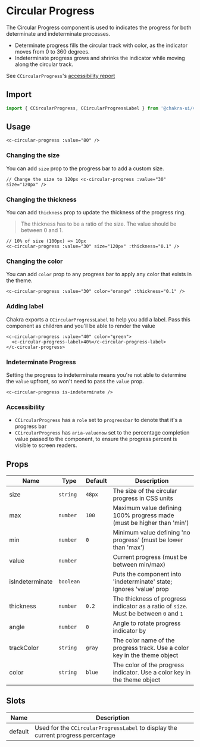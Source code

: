 
<SEO
  title="Circular Progress"
  description="Circular Progress is used to indicates the progress for determinate and indeterminate processes."
/>

# Circular Progress

The Circular Progress component is used to indicates the progress for both determinate and indeterminate processes.

- Determinate progress fills the circular track with color, as the indicator
  moves from 0 to 360 degrees.
- Indeterminate progress grows and shrinks the indicator while moving along the
  circular track.

See `CCircularProgress`'s <a target="_blank" href="https://github.com/chakra-ui/chakra-ui-vue/blob/master/packages/chakra-ui-core/src/CCircularProgress/accessibility.md">accessibility report</a>

<carbon-ad />

## Import

```js
import { CCircularProgress, CCircularProgressLabel } from '@chakra-ui/vue'
```

## Usage

```vue live=true
<c-circular-progress :value="80" />
```

### Changing the size

You can add `size` prop to the progress bar to add a custom size.

```vue live=true
// Change the size to 120px <c-circular-progress :value="30" size="120px" />
```

### Changing the thickness

You can add `thickness` prop to update the thickness of the progress ring.

> The thickness has to be a ratio of the size. The value should be between 0 and 1.

```vue live=true
// 10% of size (100px) => 10px
<c-circular-progress :value="30" size="120px" :thickness="0.1" />
```

### Changing the color

You can add `color` prop to any progress bar to apply any color that exists in
the theme.

```vue live=true
<c-circular-progress :value="30" color="orange" :thickness="0.1" />
```

### Adding label

Chakra exports a `CCircularProgressLabel` to help you add a label. Pass this
component as children and you'll be able to render the value

```vue live=true
<c-circular-progress :value="40" color="green">
  <c-circular-progress-label>40%</c-circular-progress-label>
</c-circular-progress>
```

### Indeterminate Progress

Setting the progress to indeterminate means you're not able to determine the
`value` upfront, so won't need to pass the `value` prop.

```vue live=true
<c-circular-progress is-indeterminate />
```

### Accessibility

- `CCircularProgress` has a `role` set to `progressbar` to denote that it's a progress bar
- `CCircularProgress` has `aria-valuenow` set to the percentage completion value passed to
  the component, to ensure the progress percent is visible to screen readers.

## Props

| Name            | Type      | Default | Description                                                                           |
| --------------- | --------- | ------- | ------------------------------------------------------------------------------------- |
| size            | `string`  | `48px`  | The size of the circular progress in CSS units                                        |
| max             | `number`  | `100`   | Maximum value defining 100% progress made (must be higher than 'min')                 |
| min             | `number`  | `0`     | Minimum value defining 'no progress' (must be lower than 'max')                       |
| value           | `number`  |         | Current progress (must be between min/max)                                            |
| isIndeterminate | `boolean` |         | Puts the component into 'indeterminate' state; Ignores 'value' prop                   |
| thickness       | `number`  | `0.2`   | The thickness of progress indicator as a ratio of `size`. Must be between `0` and `1` |
| angle           | `number`  | `0`     | Angle to rotate progress indicator by                                                 |
| trackColor      | `string`  | `gray`  | The color name of the progress track. Use a color key in the theme object             |
| color           | `string`  | `blue`  | The color of the progress indicator. Use a color key in the theme object              |

## Slots

| Name    | Description                                                                      |
| ------- | -------------------------------------------------------------------------------- |
| default | Used for the `CCircularProgressLabel` to display the current progress percentage |
